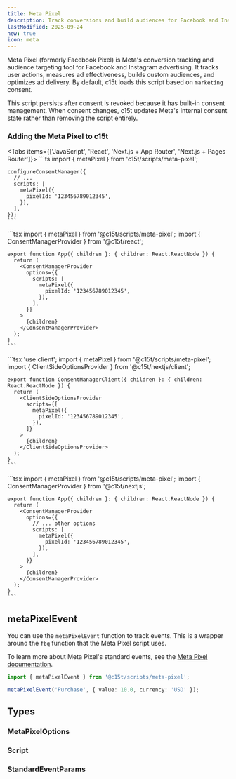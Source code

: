 ```yaml
---
title: Meta Pixel
description: Track conversions and build audiences for Facebook and Instagram advertising campaigns.
lastModified: 2025-09-24
new: true
icon: meta
---
```


Meta Pixel (formerly Facebook Pixel) is Meta's conversion tracking and audience targeting tool for Facebook and Instagram advertising. It tracks user actions, measures ad effectiveness, builds custom audiences, and optimizes ad delivery. By default, c15t loads this script based on `marketing` consent.

This script persists after consent is revoked because it has built-in consent management. When consent changes, c15t updates Meta's internal consent state rather than removing the script entirely.

### Adding the Meta Pixel to c15t

<Tabs items={['JavaScript', 'React', 'Next.js + App Router', 'Next.js + Pages Router']}>
  <Tab value="JavaScript">
    ```ts
    import { metaPixel } from 'c15t/scripts/meta-pixel';

    configureConsentManager({
      // ... 
      scripts: [
        metaPixel({
          pixelId: '123456789012345',
        }),
      ],
    });
    ```
  </Tab>

  <Tab value="React">
    ```tsx
    import { metaPixel } from '@c15t/scripts/meta-pixel';
    import { ConsentManagerProvider } from '@c15t/react';

    export function App({ children }: { children: React.ReactNode }) { 
      return (
        <ConsentManagerProvider
          options={{
            scripts: [
              metaPixel({
                pixelId: '123456789012345',
              }),
            ],
          }}
        >
          {children}
        </ConsentManagerProvider>
      );
    }
    ```
  </Tab>

  <Tab value="Next.js + App Router">
    ```tsx
    'use client';
    import { metaPixel } from '@c15t/scripts/meta-pixel';
    import { ClientSideOptionsProvider } from '@c15t/nextjs/client';

    export function ConsentManagerClient({ children }: { children: React.ReactNode }) { 
      return (
        <ClientSideOptionsProvider
          scripts={[
            metaPixel({
              pixelId: '123456789012345',
            }),
          ]}
        >
          {children}
        </ClientSideOptionsProvider>
      );
    }
    ```
  </Tab>

  <Tab value="Next.js + Pages Router">
    ```tsx
    import { metaPixel } from '@c15t/scripts/meta-pixel';
    import { ConsentManagerProvider } from '@c15t/nextjs';

    export function App({ children }: { children: React.ReactNode }) { 
      return (
        <ConsentManagerProvider
          options={{
            // ... other options
            scripts: [
              metaPixel({
                pixelId: '123456789012345',
              }),
            ],
          }}
        >
          {children}
        </ConsentManagerProvider>
      );
    }
    ```
  </Tab>
</Tabs>

## metaPixelEvent

You can use the `metaPixelEvent` function to track events. This is a wrapper around the `fbq` function that the Meta Pixel script uses.

To learn more about Meta Pixel's standard events, see the [Meta Pixel documentation](https://developers.facebook.com/docs/meta-pixel/reference).

```ts
import { metaPixelEvent } from '@c15t/scripts/meta-pixel';

metaPixelEvent('Purchase', { value: 10.0, currency: 'USD' });
```

## Types

### MetaPixelOptions

<AutoTypeTable path="./packages/scripts/src/meta-pixel.ts" name="MetaPixelOptions" />

### Script

<AutoTypeTable path="./packages/core/src/libs/script-loader/types.ts" name="Script" />

### StandardEventParams

<AutoTypeTable path="./packages/scripts/src/meta-pixel.ts" name="StandardEventParams" />
